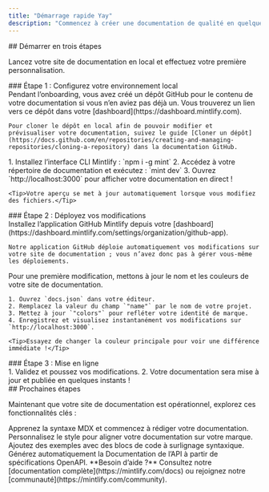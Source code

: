 ```yaml
---
title: "Démarrage rapide Yay"
description: "Commencez à créer une documentation de qualité en quelques minutes"
---
```


<div id="get-started-in-three-steps">
  ## Démarrer en trois étapes
</div>

Lancez votre site de documentation en local et effectuez votre première personnalisation.

<div id="step-1-set-up-your-local-environment">
  ### Étape 1 : Configurez votre environnement local
</div>

<AccordionGroup>
  <Accordion icon="copy" title="Clone your docs locally">
    Pendant l’onboarding, vous avez créé un dépôt GitHub pour le contenu de votre documentation si vous n’en aviez pas déjà un. Vous trouverez un lien vers ce dépôt dans votre [dashboard](https://dashboard.mintlify.com).

    Pour cloner le dépôt en local afin de pouvoir modifier et prévisualiser votre documentation, suivez le guide [Cloner un dépôt](https://docs.github.com/en/repositories/creating-and-managing-repositories/cloning-a-repository) dans la documentation GitHub.
  </Accordion>

  <Accordion icon="rectangle-terminal" title="Start the preview server">
    1. Installez l’interface CLI Mintlify : `npm i -g mint`
    2. Accédez à votre répertoire de documentation et exécutez : `mint dev`
    3. Ouvrez `http://localhost:3000` pour afficher votre documentation en direct !

    <Tip>Votre aperçu se met à jour automatiquement lorsque vous modifiez des fichiers.</Tip>
  </Accordion>
</AccordionGroup>

<div id="step-2-deploy-your-changes">
  ### Étape 2 : Déployez vos modifications
</div>

<AccordionGroup>
  <Accordion icon="github" title="Installez notre application GitHub">
    Installez l’application GitHub Mintlify depuis votre [dashboard](https://dashboard.mintlify.com/settings/organization/github-app).

    Notre application GitHub déploie automatiquement vos modifications sur votre site de documentation ; vous n’avez donc pas à gérer vous‑même les déploiements.
  </Accordion>

  <Accordion icon="palette" title="Mettez à jour le nom et les couleurs de votre site">
    Pour une première modification, mettons à jour le nom et les couleurs de votre site de documentation.

    1. Ouvrez `docs.json` dans votre éditeur.
    2. Remplacez la valeur du champ `"name"` par le nom de votre projet.
    3. Mettez à jour `"colors"` pour refléter votre identité de marque.
    4. Enregistrez et visualisez instantanément vos modifications sur `http://localhost:3000`.

    <Tip>Essayez de changer la couleur principale pour voir une différence immédiate !</Tip>
  </Accordion>
</AccordionGroup>

<div id="step-3-go-live">
  ### Étape 3 : Mise en ligne
</div>

<Accordion icon="rocket" title="Publier votre documentation">
  1. Validez et poussez vos modifications.
  2. Votre documentation sera mise à jour et publiée en quelques instants !
</Accordion>

<div id="next-steps">
  ## Prochaines étapes
</div>

Maintenant que votre site de documentation est opérationnel, explorez ces fonctionnalités clés :

<CardGroup cols={2}>
  <Card title="Write Content" icon="pen-to-square" href="/fr/essentials/markdown">
    Apprenez la syntaxe MDX et commencez à rédiger votre documentation.
  </Card>

  <Card title="Customize style" icon="palette" href="/fr/essentials/settings">
    Personnalisez le style pour aligner votre documentation sur votre marque.
  </Card>

  <Card title="Add code examples" icon="square-code" href="/fr/essentials/code">
    Ajoutez des exemples avec des blocs de code à surlignage syntaxique.
  </Card>

  <Card title="API documentation" icon="code" href="/fr/api-reference/introduction">
    Générez automatiquement la Documentation de l’API à partir de spécifications OpenAPI.
  </Card>
</CardGroup>

<Note>
  **Besoin d’aide ?** Consultez notre [documentation complète](https://mintlify.com/docs) ou rejoignez notre [communauté](https://mintlify.com/community).
</Note>